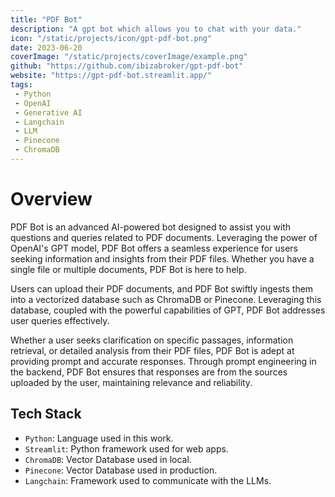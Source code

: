```yaml
---
title: "PDF Bot"
description: "A gpt bot which allows you to chat with your data."
icon: "/static/projects/icon/gpt-pdf-bot.png"
date: 2023-06-20
coverImage: "/static/projects/coverImage/example.png"
github: "https://github.com/ibizabroker/gpt-pdf-bot"
website: "https://gpt-pdf-bot.streamlit.app/"
tags: 
 - Python
 - OpenAI
 - Generative AI
 - Langchain
 - LLM
 - Pinecone
 - ChromaDB
---
```


# Overview
PDF Bot is an advanced AI-powered bot designed to assist you with questions and queries related to PDF documents. Leveraging the power of OpenAI's GPT model, PDF Bot offers a seamless experience for users seeking information and insights from their PDF files. Whether you have a single file or multiple documents, PDF Bot is here to help.

Users can upload their PDF documents, and PDF Bot swiftly ingests them into a vectorized database such as ChromaDB or Pinecone. Leveraging this database, coupled with the powerful capabilities of GPT, PDF Bot addresses user queries effectively.

Whether a user seeks clarification on specific passages, information retrieval, or detailed analysis from their PDF files, PDF Bot is adept at providing prompt and accurate responses. Through prompt engineering in the backend, PDF Bot ensures that responses are from the sources uploaded by the user, maintaining relevance and reliability.

## Tech Stack
- `Python`: Language used in this work.
- `Streamlit`: Python framework used for web apps.
- `ChromaDB`: Vector Database used in local.
- `Pinecone`: Vector Database used in production.
- `Langchain`: Framework used to communicate with the LLMs.